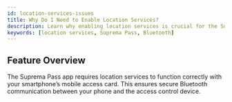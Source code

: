 ```yaml
---
id: location-services-issues
title: Why Do I Need to Enable Location Services?
description: Learn why enabling location services is crucial for the Suprema Pass app.
keywords: [location services, Suprema Pass, Bluetooth]
---
```



## Feature Overview

The Suprema Pass app requires location services to function correctly with your smartphone’s mobile access card. This ensures secure Bluetooth communication between your phone and the access control device.

<CustomerNote />


<FaqsItems data={Locationissues} />